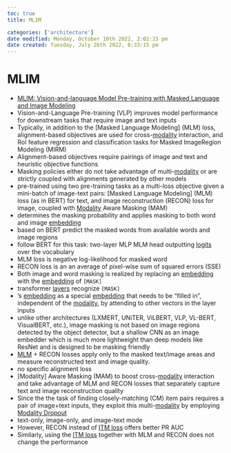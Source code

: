 ```yaml
---
toc: true
title: MLIM

categories: ['architecture']
date modified: Monday, October 10th 2022, 2:02:23 pm
date created: Tuesday, July 26th 2022, 8:33:15 pm
---
```


# MLIM
- [MLIM: Vision-and-language Model Pre-training with Masked Language and Image Modeling](https://arxiv.org/abs/2109.12178)
- Vision-and-Language Pre-training (VLP) improves model performance for downstream tasks that require image and text inputs
- Typically, in addition to the [Masked Language Modeling] (MLM) loss, alignment-based objectives are used for cross-[modality](Masked Language Modeling] (MLM) loss, alignment-based objectives are used for cross-[modality.qmd) interaction, and RoI feature regression and classification tasks for Masked ImageRegion Modeling (MIRM)
- Alignment-based objectives require pairings of image and text and heuristic objective functions
- Masking policies either do not take advantage of multi-[modality](modality.qmd) or are strictly coupled with alignments generated by other models
- pre-trained using two pre-training tasks as a multi-loss objective given a mini-batch of image-text pairs: [Masked Language Modeling] (MLM) loss (as in BERT) for text, and image reconstruction (RECON) loss for image, coupled with [Modality](Masked Language Modeling] (MLM) loss (as in BERT) for text, and image reconstruction (RECON) loss for image, coupled with [Modality.qmd) Aware Masking (MAM)
- determines the masking probability and applies masking to both word and image [embedding](Embedding.qmd)
- based on BERT predict the masked words from available words and image regions
- follow BERT for this task: two-layer MLP MLM head outputting [logits](Logits.qmd) over the vocabulary
- MLM loss is negative log-likelihood for masked word
- RECON loss is an an average of pixel-wise sum of squared errors (SSE)
- Both image and word masking is realized by replacing an [embedding](Embedding.qmd) with the [embedding](Embedding.qmd) of `[MASK]`
- transformer [layers](Layers.qmd) recognize `[MASK]`
- ’s [embedding](Embedding.qmd) as a special [embedding](Embedding.qmd) that needs to be “filled in”, independent of the [modality](modality.qmd), by attending to other vectors in the layer inputs
- unlike other architectures (LXMERT, UNiTER, ViLBERT, VLP, VL-BERT, VisualBERT, etc.), image masking is not based on image regions detected by the object detector, but a shallow CNN as an image embedder which is much more lightweight than deep models like ResNet and is designed to be masking friendly
- [MLM](MLM.qmd) + RECON losses apply only to the masked text/image areas and measure reconstructed text and image quality.
- no specific alignment loss
- [Modality] Aware Masking (MAM) to boost cross-[modality](Modality] Aware Masking (MAM) to boost cross-[modality.qmd) interaction and take advantage of MLM and RECON losses that separately capture text and image reconstruction quality
- Since the the task of finding closely-matching (CM) item pairs requires a pair of image+text inputs, they exploit this multi-[modality](modality.qmd) by employing [Modality Dropout](Modality%20Dropout.qmd)
- text-only, image-only, and image-text mode
- However, RECON instead of [ITM loss](ITM%20Loss.qmd) offers better PR AUC
- Similarly, using the [ITM loss](ITM%20Loss.qmd) together with MLM and RECON does not change the performance



